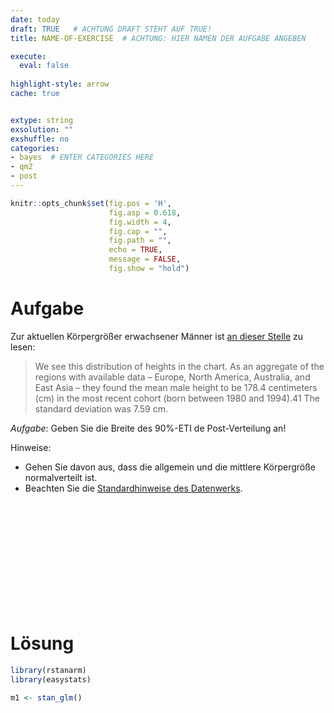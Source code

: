 ```yaml
---
date: today
draft: TRUE   # ACHTUNG DRAFT STEHT AUF TRUE!
title: NAME-OF-EXERCISE  # ACHTUNG: HIER NAMEN DER AUFGABE ANGEBEN

execute: 
  eval: false 
  
highlight-style: arrow 
cache: true


extype: string
exsolution: ""
exshuffle: no
categories:
- bayes  # ENTER CATEGORIES HERE
- qm2
- post
---
```









```r
knitr::opts_chunk$set(fig.pos = 'H',
                      fig.asp = 0.618,
                      fig.width = 4,
                      fig.cap = "", 
                      fig.path = "",
                      echo = TRUE, 
                      message = FALSE,
                      fig.show = "hold")
```



# Aufgabe



Zur aktuellen Körpergrößer erwachsener Männer ist [an dieser Stelle](https://ourworldindata.org/human-height#height-is-normally-distributed) zu lesen:


>    We see this distribution of heights in the chart. As an aggregate of the regions with available data – Europe, North America, Australia, and East Asia – they found the mean male height to be 178.4 centimeters (cm) in the most recent cohort (born between 1980 and 1994).41 The standard deviation was 7.59 cm.



*Aufgabe*: Geben Sie die Breite des 90%-ETI de Post-Verteilung an!





Hinweise:

- Gehen Sie davon aus, dass die allgemein und die mittlere Körpergröße normalverteilt ist.
- Beachten Sie die [Standardhinweise des Datenwerks](https://datenwerk.netlify.app/hinweise).



</br>
</br>
</br>
</br>
</br>
</br>
</br>
</br>
</br>
</br>

# Lösung




```r
library(rstanarm)
library(easystats)
```



```r
m1 <- stan_glm()
```

